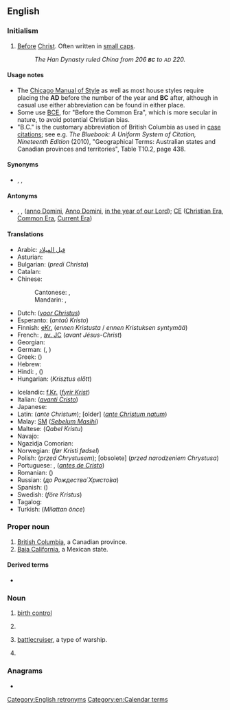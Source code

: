 {{also|bc|b.c.|b/c|B.C.}}
==English==

===Initialism===
{{wikipedia|Before Christ}}
{{en-initialism}}

# [[before|Before]] [[Christ]]. Often written in [[small caps]].
#: ''The Han Dynasty ruled China from 206 '''<small>BC</small>''' to <small>AD</small> 220.''

====Usage notes====
* The [[w:Chicago Manual of Style|Chicago Manual of Style]] as well as most house styles require placing the '''AD''' before the number of the year and '''BC''' after, although in casual use either abbreviation can be found in either place.
* Some use [[BCE]], for "Before the Common Era", which is more secular in nature, to avoid potential Christian bias.
* "B.C." is the customary abbreviation of British Columbia as used in [[case citation]]s; see e.g. ''The Bluebook: A Uniform System of Citation, Nineteenth Edition'' (2010), "Geographical Terms: Australian states and Canadian provinces and territories", Table T10.2, page 438.

====Synonyms====
* {{l|en|b.c.}}, {{l|en|BCE}}, {{l|en|B.C.}}

====Antonyms====
* {{l|en|a.d.}}, {{l|en|AD}}, {{l|en|A.D.}} ([[anno Domini]], [[Anno Domini]], [[in the year of our Lord]]); [[CE]] ([[Christian Era]], [[Common Era]], [[Current Era]])

====Translations====
{{trans-top|before Christ}}
* Arabic: {{t|ar|ق. م.|tr=Qabla Lmilad|alt=ق. م.|sc=Arab}} [[قبل الميلاد]] {{qualifier|formally}}
* Asturian: {{t|ast|edC}}
* Bulgarian: {{t+|bg|пр. Xp.}} (''predi Christa'')
* Catalan: {{t+|ca|aC}}
* Chinese:
*: Cantonese: {{t|yue|公元前|tr=gung1 jyun4 cin4|sc=Hani}}, {{t|yue|主前|tr=zyu2 cin4|sc=Hani}} {{qualifier|Christian}}
*: Mandarin: {{t+|cmn|公元前|tr=gōngyuánqián|sc=Hani}}, {{t|cmn|主前|tr=zhǔqián|sc=Hani}} {{qualifier|Christian}}
* Dutch: {{t+|nl|[[v. Chr.]]}} (''[[voor Christus]]'')
* Esperanto: {{t+|eo|a.K.}} (''antaŭ Kristo'')
* Finnish: [[eKr.]] (''ennen Kristusta'' / ''ennen Kristuksen syntymää'')
* French: {{t+|fr|av. J.-C.}}, [[av. JC]] (''avant Jésus-Christ'')
* Georgian: {{t+|ka|ძვ. წ.}}
* German: {{t+|de|v. Chr.}} ({{t|de|''vor Christus''}}, {{t|de|''vor Christo''}})
* Greek: {{t+|el|π.Χ.}} ({{t|el|''προ Χριστού''}})
* Hebrew: {{t+|he|לפנה״ס}}
* Hindi: {{t|hi|ई॰पू॰|sc=Deva}}, {{t|hi|ई.पू.|sc=Deva}} ({{t|hi|ईसा पूर्व}})
* Hungarian: {{t+|hu|Kr. e.}} (''Krisztus előtt'')
{{trans-mid}}
* Icelandic: [[f.Kr.]] (''[[fyrir Krist]]'')
* Italian: {{t+|it|[[a.C.]]}} (''[[avanti Cristo]]'')
* Japanese: {{t+|ja|紀元前|tr=きげんぜん, kigenzen}}
* Latin: {{t+|la|a.C.}} (''ante Christum''); [older] {{t+|la|a.Chr.n. / a.C.n.}} (''[[ante Christum natum]]'')
* Malay: [[SM]] (''[[Sebelum Masihi]]'')
* Maltese: {{t+|mt|Q.K.}} (''Qabel Kristu'')
* Navajo: {{t|nv|Doodaatsaahii tʼah bítséedi}}
* Ngazidja Comorian: {{t|zdj|kaɓla wakati rilio nuwo|tr=kabla wakati rilio nuwo}}
* Norwegian: {{t+|no|f.Kr.}} (''før Kristi fødsel'')
* Polish: {{t+|pl|przed Chr.}} (''przed Chrystusem''); [obsolete] {{t+|pl|p.n.Chr.}} (''przed narodzeniem Chrystusa'')
* Portuguese: {{t+|pt|a.C.}}, {{t+|pt|A.C.}} (''[[antes de Cristo]]'')
* Romanian: {{t+|ro|î.Hr.}} ({{t|ro|''înainte de Hristos''}})
* Russian: {{t+|ru|до Р. Хр.}} (''до Рождества́ Христо́ва'')
* Spanish: {{t+|es|a. de J.C.}} ({{t|es|''antes de Jesucristo''}})
* Swedish: {{t+|sv|f.Kr.}} (''före Kristus'')
* Tagalog: {{t|tl|U.K.}} {{qualifier|Una kay Kristo}}
* Turkish: {{t+|tr|MÖ}} (''Milattan önce'')
{{trans-bottom}}

===Proper noun===
{{en-proper noun}}

# [[British Columbia]], a Canadian province.
# [[Baja California]], a Mexican state.

====Derived terms====
* {{l|en|BCer}}

===Noun===
{{en-noun|~}}

# [[birth control]]
# {{lb|en|chemistry}} {{initialism of|benzalkonium chloride|lang=en}}
# {{lb|en|US|navy}} [[battlecruiser]], a type of warship.
# {{lb|en|computer science}} {{initialism of|backward compatibility|lang=en}}

===Anagrams===
* {{anagrams|en|C.B.|CB|CνB|c&b}}

[[Category:English retronyms]]
[[Category:en:Calendar terms]]